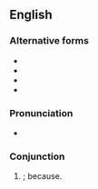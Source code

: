 {{also|cuz}}
==English==

===Alternative forms===
* {{l|en|cuz}}
* {{l|en|'cos}}
* {{l|en|'coz}}
* {{l|en|coz}}

===Pronunciation===
* {{audio|En-au-'cuz.ogg|Audio (AU)|lang=en}}

===Conjunction===
{{en-con}}

# {{lb|en|slang|US}} {{eye dialect of|'cause|nodot=1|lang=en}}; because.